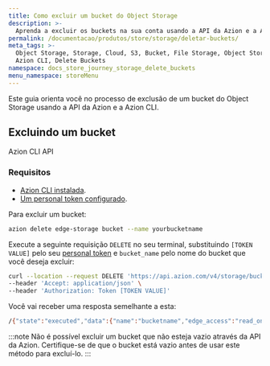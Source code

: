 ```yaml
---
title: Como excluir um bucket do Object Storage
description: >-
  Aprenda a excluir os buckets na sua conta usando a API da Azion e a Azion CLI.
permalink: /documentacao/produtos/store/storage/deletar-buckets/
meta_tags: >-
  Object Storage, Storage, Cloud, S3, Bucket, File Storage, Object Storage, API,
  Azion CLI, Delete Buckets
namespace: docs_store_journey_storage_delete_buckets
menu_namespace: storeMenu
---
```



Este guia orienta você no processo de exclusão de um bucket do Object Storage usando a API da Azion e a Azion CLI.

## Excluindo um bucket

<Tabs client:visible>
    <Fragment slot="tab.cli">Azion CLI</Fragment>
    <Fragment slot="tab.api">API</Fragment>

<Fragment slot="panel.cli">

### Requisitos 

- [Azion CLI instalada](/pt-br/documentacao/produtos/azion-cli/visao-geral/#instalar-a-azion-cli). 
- [Um personal token configurado](/pt-br/documentacao/devtools/cli/globals/#token).

Para excluir um bucket:

```bash 
azion delete edge-storage bucket --name yourbucketname
```

</Fragment>

<Fragment slot="panel.api">
 
Execute a seguinte requisição `DELETE` no seu terminal, substituindo `[TOKEN VALUE]` pelo seu [personal token](/pt-br/documentacao/produtos/guias/personal-tokens/) e `bucket_name` pelo nome do bucket que você deseja excluir:

```bash
curl --location --request DELETE 'https://api.azion.com/v4/storage/buckets/bucket_name' \
--header 'Accept: application/json' \
--header 'Authorization: Token [TOKEN VALUE]'
```

Você vai receber uma resposta semelhante a esta:

```bash 
/{"state":"executed","data":{"name":"bucketname","edge_access":"read_only"}}% 
```

:::note
Não é possível excluir um bucket que não esteja vazio através da API da Azion. Certifique-se de que o bucket está vazio antes de usar este método para excluí-lo.
:::

</Fragment>

</Tabs>

